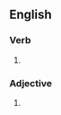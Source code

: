 ==English==

===Verb===
{{head|en|verb form}}

# {{en-past of|clabber}}
#: {{ux|en|He '''clabbered''' the milk to become clabbered milk.}}


===Adjective===
{{head|en|adjective}}

# {{en-adj}}
#: {{ux|en|The milk became '''clabbered''' when he clabbered it.}}